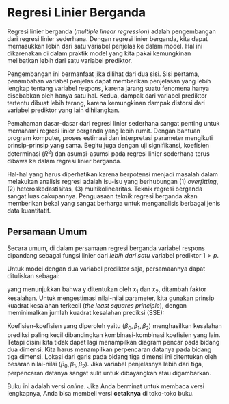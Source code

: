 # Regresi Linier Berganda

Regresi linier berganda (*multiple linear regression*) adalah pengembangan dari regresi linier sederhana.  Dengan regresi linier berganda, kita dapat memasukkan lebih dari satu variabel penjelas ke dalam model. Hal ini dikarenakan di dalam praktik model yang kita pakai kemungkinan melibatkan lebih dari satu variabel prediktor.

Pengembangan ini bermanfaat jika dilihat dari dua sisi. Sisi pertama, penambahan variabel penjelas dapat memberikan penjelasan yang lebih lengkap tentang variabel respons, karena jarang suatu fenomena hanya disebabkan oleh hanya satu hal. Kedua, dampak dari variabel prediktor tertentu dibuat lebih terang, karena kemungkinan dampak distorsi dari variabel prediktor yang lain dihilangkan.

Pemahaman dasar-dasar dari regresi linier sederhana sangat penting untuk memahami  regresi linier berganda yang lebih rumit. Dengan bantuan program komputer, proses estimasi dan interpretasi parameter mengikuti prinsip-prinsip yang sama. Begitu juga dengan uji signifikansi, koefisien determinasi ($R^2$) dan asumsi-asumsi pada regresi linier sederhana terus dibawa ke dalam regresi linier berganda. 

Hal-hal yang harus diperhatikan karena berpotensi menjadi masalah dalam melakukan analisis regresi adalah isu-isu yang berhubungan (1) *overfitting*, (2) heteroskedastisitas, (3) multikolinearitas. Teknik regresi berganda sangat luas cakupannya. Penguasaan teknik regresi berganda akan memberikan bekal yang sangat berharga untuk menganalisis berbagai jenis data kuantitatif.  

## Persamaan Umum

Secara umum, di dalam persamaan regresi berganda variabel respons dipandang sebagai fungsi linier dari *lebih dari satu* variabel prediktor $1>p$.

\begin{equation} 
y_i=\beta_0 + \beta_1x_{i1} + \beta_2x_{i2} + ... + \beta_px_{ip} + \epsilon_i
(\#eq:persamaan-ganda)
\end{equation}


Untuk model dengan dua variabel prediktor saja, persamaannya dapat dituliskan sebagai:

\begin{equation} 
y_i=\beta_0 + \beta_1x_{i1} + \beta_2x_{i2} + \epsilon_i
(\#eq:persamaan-2var)
\end{equation}

yang menunjukkan bahwa y ditentukan oleh $x_1$ dan $x_2$, ditambah faktor kesalahan. Untuk mengestimasi nilai-nilai parameter, kita gunakan prinsip kuadrat kesalahan terkecil (*the least squares principle*), dengan meminimalkan jumlah kuadrat kesalahan prediksi (SSE):

\begin{equation}
SSE = \Sigma(y - \hat y)^2
(\#eq:persamaan-sse)
\end{equation}

Koefisien-koefisien yang diperoleh yaitu ($\beta_0, \beta_1, \beta_2$) menghasilkan kesalahan prediksi paling kecil dibandingkan kombinasi-kombinasi koefisien yang lain.
Tetapi disini kita tidak dapat lagi menampilkan diagram pencar pada bidang dua dimensi. Kita harus menampilkan perpencaran datanya pada bidang tiga dimensi. Lokasi dari garis pada bidang tiga dimensi ini ditentukan oleh besaran nilai-nilai ($\beta_0, \beta_1, \beta_2$). Jika variabel penjelasnya lebih dari tiga, perpencaran datanya sangat sulit untuk dibayangkan atau digambarkan.

::: {.rmdnote}
Buku ini adalah versi *online*. Jika Anda berminat untuk membaca versi lengkapnya, Anda bisa membeli versi **cetaknya** di toko-toko buku.
:::
